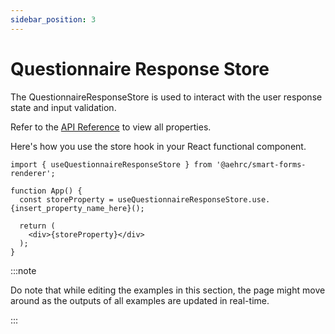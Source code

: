 ```yaml
---
sidebar_position: 3
---
```


# Questionnaire Response Store

The QuestionnaireResponseStore is used to interact with the user response state and input validation.

Refer to the [API Reference](/docs/api/smart-forms-renderer/interfaces/QuestionnaireResponseStoreType) to view all properties.

Here's how you use the store hook in your React functional component.

```
import { useQuestionnaireResponseStore } from '@aehrc/smart-forms-renderer';

function App() {
  const storeProperty = useQuestionnaireResponseStore.use.{insert_property_name_here}();

  return (
    <div>{storeProperty}</div>
  );
}
```

:::note

Do note that while editing the examples in this section, the page might move around as the outputs of all examples are updated in real-time.

:::
